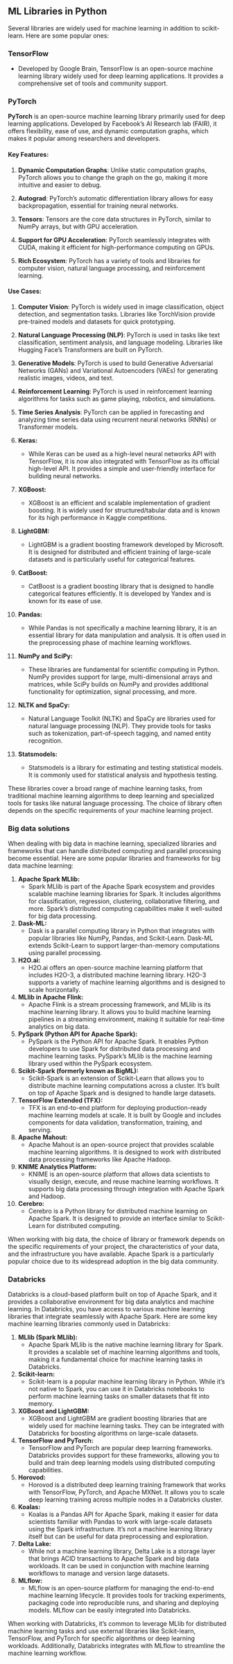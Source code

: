 ## ML Libraries in Python

Several libraries are widely used for machine learning in addition to scikit-learn. Here are some popular ones:

### TensorFlow
   - Developed by Google Brain, TensorFlow is an open-source machine learning library widely used for deep learning applications. It provides a comprehensive set of tools and community support.

### PyTorch

  **PyTorch** is an open-source machine learning library primarily used for deep learning applications. Developed by Facebook's AI Research lab (FAIR), it offers flexibility, ease of use, and dynamic computation graphs, which makes it popular among researchers and developers.

#### Key Features:

1. **Dynamic Computation Graphs**: Unlike static computation graphs, PyTorch allows you to change the graph on the go, making it more intuitive and easier to debug.

2. **Autograd**: PyTorch’s automatic differentiation library allows for easy backpropagation, essential for training neural networks.

3. **Tensors**: Tensors are the core data structures in PyTorch, similar to NumPy arrays, but with GPU acceleration.

4. **Support for GPU Acceleration**: PyTorch seamlessly integrates with CUDA, making it efficient for high-performance computing on GPUs.

5. **Rich Ecosystem**: PyTorch has a variety of tools and libraries for computer vision, natural language processing, and reinforcement learning.

#### Use Cases:

1. **Computer Vision**: PyTorch is widely used in image classification, object detection, and segmentation tasks. Libraries like TorchVision provide pre-trained models and datasets for quick prototyping.

2. **Natural Language Processing (NLP)**: PyTorch is used in tasks like text classification, sentiment analysis, and language modeling. Libraries like Hugging Face’s Transformers are built on PyTorch.

3. **Generative Models**: PyTorch is used to build Generative Adversarial Networks (GANs) and Variational Autoencoders (VAEs) for generating realistic images, videos, and text.

4. **Reinforcement Learning**: PyTorch is used in reinforcement learning algorithms for tasks such as game playing, robotics, and simulations.

5. **Time Series Analysis**: PyTorch can be applied in forecasting and analyzing time series data using recurrent neural networks (RNNs) or Transformer models.


3. **Keras:**
   - While Keras can be used as a high-level neural networks API with TensorFlow, it is now also integrated with TensorFlow as its official high-level API. It provides a simple and user-friendly interface for building neural networks.

4. **XGBoost:**
   - XGBoost is an efficient and scalable implementation of gradient boosting. It is widely used for structured/tabular data and is known for its high performance in Kaggle competitions.

5. **LightGBM:**
   - LightGBM is a gradient boosting framework developed by Microsoft. It is designed for distributed and efficient training of large-scale datasets and is particularly useful for categorical features.

6. **CatBoost:**
   - CatBoost is a gradient boosting library that is designed to handle categorical features efficiently. It is developed by Yandex and is known for its ease of use.

7. **Pandas:**
   - While Pandas is not specifically a machine learning library, it is an essential library for data manipulation and analysis. It is often used in the preprocessing phase of machine learning workflows.

8. **NumPy and SciPy:**
   - These libraries are fundamental for scientific computing in Python. NumPy provides support for large, multi-dimensional arrays and matrices, while SciPy builds on NumPy and provides additional functionality for optimization, signal processing, and more.

9. **NLTK and SpaCy:**
   - Natural Language Toolkit (NLTK) and SpaCy are libraries used for natural language processing (NLP). They provide tools for tasks such as tokenization, part-of-speech tagging, and named entity recognition.

10. **Statsmodels:**
    - Statsmodels is a library for estimating and testing statistical models. It is commonly used for statistical analysis and hypothesis testing.

These libraries cover a broad range of machine learning tasks, from traditional machine learning algorithms to deep learning and specialized tools for tasks like natural language processing. The choice of library often depends on the specific requirements of your machine learning project.

### Big data solutions

When dealing with big data in machine learning, specialized libraries and frameworks that can handle distributed computing and parallel processing become essential. Here are some popular libraries and frameworks for big data machine learning:

1. **Apache Spark MLlib:**
   - Spark MLlib is part of the Apache Spark ecosystem and provides scalable machine learning libraries for Spark. It includes algorithms for classification, regression, clustering, collaborative filtering, and more. Spark's distributed computing capabilities make it well-suited for big data processing.

2. **Dask-ML:**
   - Dask is a parallel computing library in Python that integrates with popular libraries like NumPy, Pandas, and Scikit-Learn. Dask-ML extends Scikit-Learn to support larger-than-memory computations using parallel processing.

3. **H2O.ai:**
   - H2O.ai offers an open-source machine learning platform that includes H2O-3, a distributed machine learning library. H2O-3 supports a variety of machine learning algorithms and is designed to scale horizontally.

4. **MLlib in Apache Flink:**
   - Apache Flink is a stream processing framework, and MLlib is its machine learning library. It allows you to build machine learning pipelines in a streaming environment, making it suitable for real-time analytics on big data.

5. **PySpark (Python API for Apache Spark):**
   - PySpark is the Python API for Apache Spark. It enables Python developers to use Spark for distributed data processing and machine learning tasks. PySpark's MLlib is the machine learning library used within the PySpark ecosystem.

6. **Scikit-Spark (formerly known as BigML):**
   - Scikit-Spark is an extension of Scikit-Learn that allows you to distribute machine learning computations across a cluster. It's built on top of Apache Spark and is designed to handle large datasets.

7. **TensorFlow Extended (TFX):**
   - TFX is an end-to-end platform for deploying production-ready machine learning models at scale. It is built by Google and includes components for data validation, transformation, training, and serving.

8. **Apache Mahout:**
   - Apache Mahout is an open-source project that provides scalable machine learning algorithms. It is designed to work with distributed data processing frameworks like Apache Hadoop.

9. **KNIME Analytics Platform:**
   - KNIME is an open-source platform that allows data scientists to visually design, execute, and reuse machine learning workflows. It supports big data processing through integration with Apache Spark and Hadoop.

10. **Cerebro:**
    - Cerebro is a Python library for distributed machine learning on Apache Spark. It is designed to provide an interface similar to Scikit-Learn for distributed computing.

When working with big data, the choice of library or framework depends on the specific requirements of your project, the characteristics of your data, and the infrastructure you have available. Apache Spark is a particularly popular choice due to its widespread adoption in the big data community.


### Databricks

Databricks is a cloud-based platform built on top of Apache Spark, and it provides a collaborative environment for big data analytics and machine learning. In Databricks, you have access to various machine learning libraries that integrate seamlessly with Apache Spark. Here are some key machine learning libraries commonly used in Databricks:

1. **MLlib (Spark MLlib):**
   - Apache Spark MLlib is the native machine learning library for Spark. It provides a scalable set of machine learning algorithms and tools, making it a fundamental choice for machine learning tasks in Databricks.

2. **Scikit-learn:**
   - Scikit-learn is a popular machine learning library in Python. While it's not native to Spark, you can use it in Databricks notebooks to perform machine learning tasks on smaller datasets that fit into memory.

3. **XGBoost and LightGBM:**
   - XGBoost and LightGBM are gradient boosting libraries that are widely used for machine learning tasks. They can be integrated with Databricks for boosting algorithms on large-scale datasets.

4. **TensorFlow and PyTorch:**
   - TensorFlow and PyTorch are popular deep learning frameworks. Databricks provides support for these frameworks, allowing you to build and train deep learning models using distributed computing capabilities.

5. **Horovod:**
   - Horovod is a distributed deep learning training framework that works with TensorFlow, PyTorch, and Apache MXNet. It allows you to scale deep learning training across multiple nodes in a Databricks cluster.

6. **Koalas:**
   - Koalas is a Pandas API for Apache Spark, making it easier for data scientists familiar with Pandas to work with large-scale datasets using the Spark infrastructure. It's not a machine learning library itself but can be useful for data preprocessing and exploration.

7. **Delta Lake:**
   - While not a machine learning library, Delta Lake is a storage layer that brings ACID transactions to Apache Spark and big data workloads. It can be used in conjunction with machine learning workflows to manage and version large datasets.

8. **MLflow:**
   - MLflow is an open-source platform for managing the end-to-end machine learning lifecycle. It provides tools for tracking experiments, packaging code into reproducible runs, and sharing and deploying models. MLflow can be easily integrated into Databricks.

When working with Databricks, it's common to leverage MLlib for distributed machine learning tasks and use external libraries like Scikit-learn, TensorFlow, and PyTorch for specific algorithms or deep learning workloads. Additionally, Databricks integrates with MLflow to streamline the machine learning workflow.

